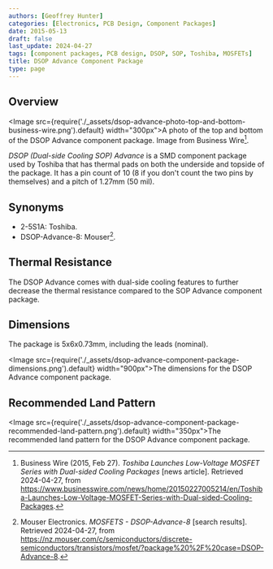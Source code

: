 ```yaml
---
authors: [Geoffrey Hunter]
categories: [Electronics, PCB Design, Component Packages]
date: 2015-05-13
draft: false
last_update: 2024-04-27
tags: [component packages, PCB design, DSOP, SOP, Toshiba, MOSFETs]
title: DSOP Advance Component Package
type: page
---
```


## Overview

<Image src={require('./_assets/dsop-advance-photo-top-and-bottom-business-wire.png').default} width="300px">A photo of the top and bottom of the DSOP Advance component package. Image from Business Wire[^business-wire-dsop-advance].</Image>

_DSOP (Dual-side Cooling SOP) Advance_ is a SMD component package used by Toshiba that has thermal pads on both the underside and topside of the package. It has a pin count of 10 (8 if you don't count the two pins by themselves) and a pitch of 1.27mm (50 mil).

## Synonyms

* 2-5S1A: Toshiba.
* DSOP-Advance-8: Mouser[^mouser-dsop-advance-8].

## Thermal Resistance

The DSOP Advance comes with dual-side cooling features to further decrease the thermal resistance compared to the SOP Advance component package.

## Dimensions

The package is 5x6x0.73mm, including the leads (nominal).

<Image src={require('./_assets/dsop-advance-component-package-dimensions.png').default} width="900px">The dimensions for the DSOP Advance component package.</Image>

## Recommended Land Pattern

<Image src={require('./_assets/dsop-advance-component-package-recommended-land-pattern.png').default} width="350px">The recommended land pattern for the DSOP Advance component package.</Image>

[^business-wire-dsop-advance]: Business Wire (2015, Feb 27). _Toshiba Launches Low-Voltage MOSFET Series with Dual-sided Cooling Packages_ [news article]. Retrieved 2024-04-27, from https://www.businesswire.com/news/home/20150227005214/en/Toshiba-Launches-Low-Voltage-MOSFET-Series-with-Dual-sided-Cooling-Packages.
[^mouser-dsop-advance-8]: Mouser Electronics. _MOSFETS - DSOP-Advance-8_ [search results]. Retrieved 2024-04-27, from https://nz.mouser.com/c/semiconductors/discrete-semiconductors/transistors/mosfet/?package%20%2F%20case=DSOP-Advance-8.
